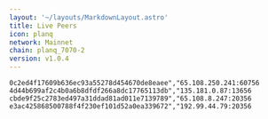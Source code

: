 ```yaml
---
layout: '~/layouts/MarkdownLayout.astro'
title: Live Peers
icon: planq
network: Mainnet
chain: planq_7070-2
version: v1.0.4
---
```

```
0c2ed4f17609b636ec93a55278d454670de8eaee","65.108.250.241:60756
4d44b699af2c4b0a6b8dfdf266a8dc17765113db","135.181.0.87:13656
cbde9f25c2783ed497a31ddad81ad011e7139789","65.108.8.247:20356
e3ac425868500788f4f230ef101d52a0ea339672","192.99.44.79:20356
```